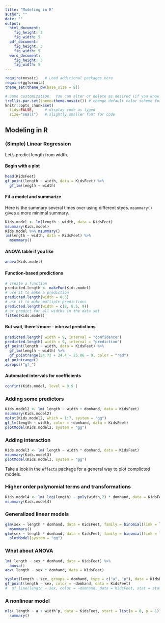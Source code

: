 ```yaml
---
title: "Modeling in R"
author: ""
date: ""
output: 
  html_document:
    fig_height: 3
    fig_width: 5
  pdf_document:
    fig_height: 3
    fig_width: 5
  word_document:
    fig_height: 3
    fig_width: 5
---
```


```r
require(mosaic)   # Load additional packages here 
require(ggformula)
theme_set(theme_bw(base_size = 9))

# Some customization.  You can alter or delete as desired (if you know what you are doing).
trellis.par.set(theme=theme.mosaic()) # change default color scheme for lattice
knitr::opts_chunk$set(
  tidy=FALSE,     # display code as typed
  size="small")   # slightly smaller font for code
```


## Modeling in R

### (Simple) Linear Regression

Let's predict length from width.

#### Begin with a plot
```r
head(KidsFeet)
gf_point(length ~ width, data = KidsFeet) %>%
  gf_lm(length ~ width)
```

#### Fit a model and summarize

Here is the summary several times over using different styes.  `msummary()` gives a more minimal summary.

```r
Kids.model <- lm(length ~ width, data = KidsFeet)
msummary(Kids.model)
Kids.model %>% msummary() 
lm(length ~ width, data = KidsFeet) %>%
  msummary()
```

#### ANOVA table if you like

```r
anova(Kids.model)
```

#### Function-based predictions

```r
# create a function
predicted.length <- makeFun(Kids.model)
# use it to make a prediction
predicted.length(width = 8.5)
# use it to make multiple predictions
predicted.length(width = c(8, 8.5, 9))
# or predict for all widths in the data set
fitted(Kids.model)
```

#### But wait, there's more -- interval predictions

```r
predicted.length( width = 9, interval = "confidence")
predicted.length( width = 9, interval = "prediction")
gf_point(length ~ width, data = KidsFeet) %>%
  gf_lm(length ~ width) %>%
  gf_pointrange(24.73 + 24.4 + 25.06 ~ 9, color = "red")
gf_pointrange()
apropos("gf_")
```
#### Automated intervals for coefficients

```r
confint(Kids.model, level = 0.9 )
```

### Adding some predictors

```r
Kids.model2 <- lm( length ~ width + domhand, data = KidsFeet)
msummary(Kids.model2)
mplot(Kids.model2, which = 1:7, system = "gg")
gf_lm(length ~ width, color = ~domhand, data = KidsFeet)
plotModel(Kids.model2, system = "gg")
```


### Adding interaction

```r
Kids.model3 <- lm( length ~ width * domhand, data = KidsFeet)
msummary(Kids.model3)
plotModel(Kids.model3, system = "gg")
```

Take a look in the `effects` package for a general way to plot complicted models.

### Higher order polynomial terms and transformations

```r
Kids.model4 <- lm( log(length) ~ poly(width,2) * domhand, data = KidsFeet)
msummary(Kids.model4)
```

### Generalized linear models

```r
glm(sex ~ length * domhand, data = KidsFeet, family = binomial(link = logit)) %>%
  msummary()
glm(sex ~ length * domhand, data = KidsFeet, family = binomial(link = logit)) %>%
  plotModel(system = "gg")
```


### What about ANOVA

```r
lm( length ~ sex * domhand, data = KidsFeet) %>%
  anova()
aov( length ~ sex * domhand, data = KidsFeet) 
```

```r
xyplot(length ~ sex, groups = domhand, type = c("a", "p"), data = KidsFeet)
gf_point(length ~ sex, color = ~domhand, data = KidsFeet) 
#  gf_line(length ~ sex, color = ~domhand, data = KidsFeet, stat = stat_summary())
```

### A nonlinear model

```r
nls( length ~ a + width^p, data = KidsFeet, start = list(a = 0, p = 1)) %>% 
  summary()
```



